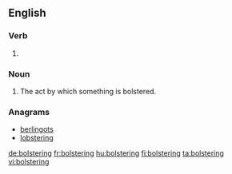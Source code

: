 ==English==

===Verb===
{{head|en|present participle}}

# {{present participle of|bolster|lang=en}}

===Noun===
{{en-noun}}

# The act by which something is bolstered.

===Anagrams===
* [[berlingots#English|berlingots]]
* [[lobstering#English|lobstering]]

[[de:bolstering]]
[[fr:bolstering]]
[[hu:bolstering]]
[[fi:bolstering]]
[[ta:bolstering]]
[[vi:bolstering]]